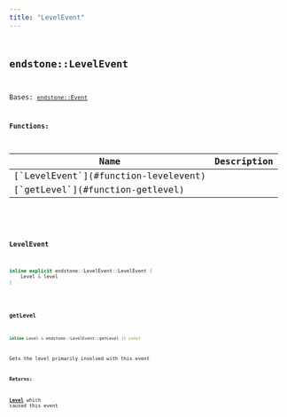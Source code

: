 ```yaml
---
title: "LevelEvent"
---
```


## <code className="doc-symbol doc-symbol-class"/> endstone::LevelEvent

Bases: [`endstone::Event`](classendstone_1_1_event.md)
















**Functions:**

<table>
<thead>
   <tr>
      <th>Name</th>
      <th>Description</th>
   </tr>
</thead>
<tbody>
<tr key="classendstone_1_1_level_event_1a75f2817cfb11480dedbf70c1d3ddc162">
    <td>[`LevelEvent`](#function-levelevent)</td>
    <td></td>
</tr>
<tr key="classendstone_1_1_level_event_1ac3be77ffb5a5416fe0c6b138ac01a709">
    <td>[`getLevel`](#function-getlevel)</td>
    <td></td>
</tr>
</tbody>
</table>

### <code className="doc-symbol doc-symbol-function"/> LevelEvent

```cpp
inline explicit endstone::LevelEvent::LevelEvent (
    Level & level
) 
```


### <code className="doc-symbol doc-symbol-function"/> getLevel

```cpp
inline Level & endstone::LevelEvent::getLevel () const
```


Gets the level primarily involved with this event




**Returns:**

[**Level**](classendstone_1_1_level.md) which caused this event 





        